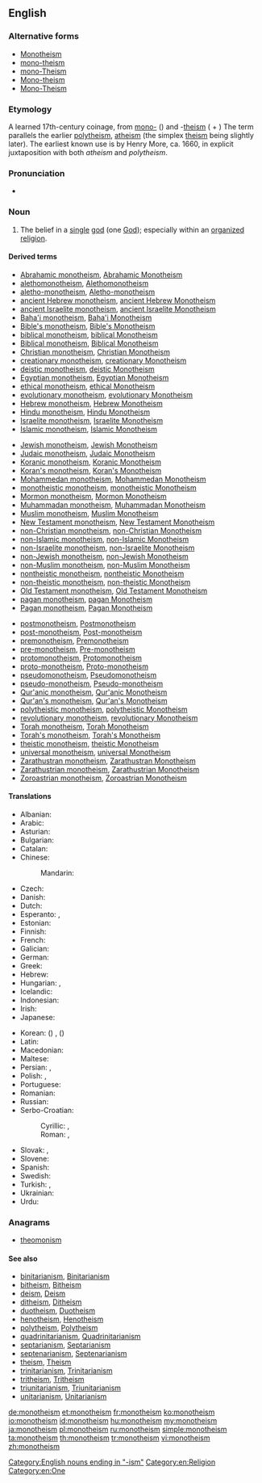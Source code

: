 {{wikipedia}}
{{wikiquote}}
==English==

===Alternative forms===
* [[Monotheism]]
* [[mono-theism]]
* [[mono-Theism]]
* [[Mono-theism]]
* [[Mono-Theism]]

===Etymology===
A learned 17th-century coinage, from [[mono-]] ({{term|μονός||one|tr=monós|lang=grc}}) and -[[theism]] ({{term|θεός||god, [[deity]]|tr=theós|lang=grc}} + {{term|lang=grc|-ισμός|tr=-ismos}}) The term parallels the earlier [[polytheism]], [[atheism]] (the simplex [[theism]] being slightly later).
The earliest known use is by Henry More, ca. 1660, in explicit juxtaposition with both ''atheism'' and ''polytheism''.

===Pronunciation===
* {{audio|en-us-monotheism.ogg|Audio (US)}}

===Noun===
{{en-noun}}

# The belief in a [[single]] [[god]] (one [[God]]); especially within an [[organize]]d [[religion]].

====Derived terms====
{{rel-top3|Terms derived from ''monotheism''}}
* [[Abrahamic monotheism]], [[Abrahamic Monotheism]]
* [[alethomonotheism]], [[Alethomonotheism]]
* [[aletho-monotheism]], [[Aletho-monotheism]]
* [[ancient Hebrew monotheism]], [[ancient Hebrew Monotheism]]
* [[ancient Israelite monotheism]], [[ancient Israelite Monotheism]]
* [[Baha'i monotheism]], [[Baha'i Monotheism]]
* [[Bible's monotheism]], [[Bible's Monotheism]]
* [[biblical monotheism]], [[biblical Monotheism]]
* [[Biblical monotheism]], [[Biblical Monotheism]]
* [[Christian monotheism]], [[Christian Monotheism]]
* [[creationary monotheism]], [[creationary Monotheism]]
* [[deistic monotheism]], [[deistic Monotheism]]
* [[Egyptian monotheism]], [[Egyptian Monotheism]]
* [[ethical monotheism]], [[ethical Monotheism]]
* [[evolutionary monotheism]], [[evolutionary Monotheism]]
* [[Hebrew monotheism]], [[Hebrew Monotheism]]
* [[Hindu monotheism]], [[Hindu Monotheism]]
* [[Israelite monotheism]], [[Israelite Monotheism]]
* [[Islamic monotheism]], [[Islamic Monotheism]]
{{rel-mid3}}
* [[Jewish monotheism]], [[Jewish Monotheism]]
* [[Judaic monotheism]], [[Judaic Monotheism]]
* [[Koranic monotheism]], [[Koranic Monotheism]]
* [[Koran's monotheism]], [[Koran's Monotheism]]
* [[Mohammedan monotheism]], [[Mohammedan Monotheism]]
* [[monotheistic monotheism]], [[monotheistic Monotheism]]
* [[Mormon monotheism]], [[Mormon Monotheism]]
* [[Muhammadan monotheism]], [[Muhammadan Monotheism]]
* [[Muslim monotheism]], [[Muslim Monotheism]]
* [[New Testament monotheism]], [[New Testament Monotheism]]
* [[non-Christian monotheism]], [[non-Christian Monotheism]]
* [[non-Islamic monotheism]], [[non-Islamic Monotheism]]
* [[non-Israelite monotheism]], [[non-Israelite Monotheism]]
* [[non-Jewish monotheism]], [[non-Jewish Monotheism]]
* [[non-Muslim monotheism]], [[non-Muslim Monotheism]]
* [[nontheistic monotheism]], [[nontheistic Monotheism]]
* [[non-theistic monotheism]], [[non-theistic Monotheism]]
* [[Old Testament monotheism]], [[Old Testament Monotheism]]
* [[pagan monotheism]], [[pagan Monotheism]]
* [[Pagan monotheism]], [[Pagan Monotheism]]
{{rel-mid3}}
* [[postmonotheism]], [[Postmonotheism]]
* [[post-monotheism]], [[Post-monotheism]]
* [[premonotheism]], [[Premonotheism]]
* [[pre-monotheism]], [[Pre-monotheism]]
* [[protomonotheism]], [[Protomonotheism]]
* [[proto-monotheism]], [[Proto-monotheism]]
* [[pseudomonotheism]], [[Pseudomonotheism]]
* [[pseudo-monotheism]], [[Pseudo-monotheism]]
* [[Qur'anic monotheism]], [[Qur'anic Monotheism]]
* [[Qur'an's monotheism]], [[Qur'an's Monotheism]]
* [[polytheistic monotheism]], [[polytheistic Monotheism]]
* [[revolutionary monotheism]], [[revolutionary Monotheism]]
* [[Torah monotheism]], [[Torah Monotheism]]
* [[Torah's monotheism]], [[Torah's Monotheism]]
* [[theistic monotheism]], [[theistic Monotheism]]
* [[universal monotheism]], [[universal Monotheism]]
* [[Zarathustran monotheism]], [[Zarathustran Monotheism]]
* [[Zarathustrian monotheism]], [[Zarathustrian Monotheism]]
* [[Zoroastrian monotheism]], [[Zoroastrian Monotheism]]
{{rel-bottom}}

====Translations====
{{trans-top|belief in one God}}
* Albanian: {{t|sq|monoteizmi}}
* Arabic: {{t|ar|توحيدية|tr=tawħidiyyä|f}}
* Asturian: {{t|ast|monoteísmu|m}}
* Bulgarian: {{t|bg|монотеизъм|m}}
* Catalan: {{t|ca|monoteisme|m}}
* Chinese:
*: Mandarin: {{t|cmn|一神教|tr=yishenjiao}}
* Czech: {{t|cs|monoteismus|m}}
* Danish: {{t|da|monoteisme}}
* Dutch: {{t-|nl|monotheïsme|n}}
* Esperanto: {{t-|eo|monoteismo|xs=Esperanto}}, {{t|eo|unudiismo}}
* Estonian: {{t-|et|monoteism}}
* Finnish: {{t+|fi|monoteismi}}
* French: {{t+|fr|monothéisme|m}}
* Galician: {{t|gl|monoteísmo|m}}
* German: {{t+|de|Monotheismus|m}}
* Greek: {{t+|el|μονοθεϊσμός|tr=monotheïsmós}}
* Hebrew: {{t|he|מונותאיזם}}
* Hungarian: {{t+|hu|egyistenhit}}, {{t+|hu|monoteizmus}}
* Icelandic: {{t-|is|eingyðistrú}}
* Indonesian: {{t|id|monoteisme}}
* Irish: {{t|ga|aondiachas|m}}
* Japanese: {{t|ja|一神教|tr=いっしんきょう, isshinkyō}}
{{trans-mid}}
* Korean: {{t|ko|일신교|tr=ilsingyo}} ({{t|ko|一神教}}) {{qualifier|in a specific faith}}, {{t|ko|일신론|tr=ilsinron}} ({{t|ko|一神論}}) {{qualifier|general}}
* Latin: {{t|la|monotheïsmus|m}}
* Macedonian: {{t|mk|монотеизам|m}}
* Maltese: {{t|mt|monoteiżmu|m}}
* Persian: {{t|fa|یکتاپرستی|tr=yektāparasti}}, {{t|fa|توحید|tr=touhid}}
* Polish: {{t+|pl|monoteizm|m}}, {{t|pl|jedynobóstwo|n}}
* Portuguese: {{t+|pt|monoteísmo|m}}
* Romanian: {{t-|ro|monoteism}}
* Russian: {{t+|ru|монотеизм|m}}
* Serbo-Croatian:
*: Cyrillic: {{t|sh|монотеизам|m}}, {{t|sh|једнобоштво|n}}
*: Roman: {{t|sh|monoteizam|m}}, {{t|sh|jednoboštvo|n}}
* Slovak: {{t|sk|monoteizmus|m}}, {{t|sk|jednobožstvo|n}}
* Slovene: {{t+|sl|monoteizem|m}}
* Spanish: {{t+|es|monoteísmo|m}}
* Swedish: {{t+|sv|monoteism}}
* Turkish: {{t|tr|tektanrıcılık}}, {{t|tr|monoteizm}}
* Ukrainian: {{t|uk|монотеїзм|m}}
* Urdu: {{t|ur|توحید|tr=tau<u>h</u>īd|f}}
{{trans-bottom}}

===Anagrams===
* [[theomonism#English|theomonism]]

====See also====
* [[binitarianism]], [[Binitarianism]]
* [[bitheism]], [[Bitheism]]
* [[deism]], [[Deism]]
* [[ditheism]], [[Ditheism]]
* [[duotheism]], [[Duotheism]]
* [[henotheism]], [[Henotheism]]
* [[polytheism]], [[Polytheism]]
* [[quadrinitarianism]], [[Quadrinitarianism]]
* [[septarianism]], [[Septarianism]]
* [[septenarianism]], [[Septenarianism]]
* [[theism]], [[Theism]]
* [[trinitarianism]], [[Trinitarianism]]
* [[tritheism]], [[Tritheism]]
* [[triunitarianism]], [[Triunitarianism]]
* [[unitarianism]], [[Unitarianism]]

[[Category:English nouns ending in "-ism"]]
[[Category:en:Religion]]
[[Category:en:One]]
[[de:monotheism]]
[[et:monotheism]]
[[fr:monotheism]]
[[ko:monotheism]]
[[io:monotheism]]
[[id:monotheism]]
[[hu:monotheism]]
[[my:monotheism]]
[[ja:monotheism]]
[[pl:monotheism]]
[[ru:monotheism]]
[[simple:monotheism]]
[[ta:monotheism]]
[[th:monotheism]]
[[tr:monotheism]]
[[vi:monotheism]]
[[zh:monotheism]]